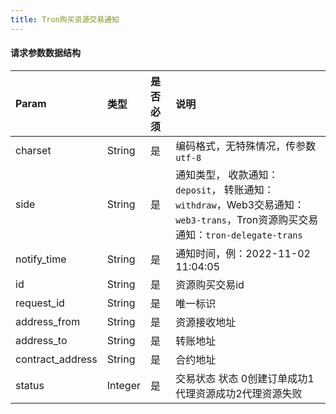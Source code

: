 ```yaml
---
title: Tron购买资源交易通知
---
```


#### 请求参数数据结构

| Param            | 类型   | 是否必须 | 说明                                                         |
| :--------------- | :----- | :------- | :----------------------------------------------------------- |
| charset            | String | 是       | 编码格式，无特殊情况，传参数`utf-8`                          |
| side               | String | 是       | 通知类型， 收款通知：`deposit`， 转账通知： `withdraw`，Web3交易通知：`web3-trans`，Tron资源购买交易通知：`tron-delegate-trans`  |
| notify_time        | String | 是       | 通知时间，例：2022-11-02 11:04:05                            |
| id                 | String | 是       | 资源购买交易id                                                       |
| request_id         | String | 是       | 唯一标识                                                 |
| address_from       | String | 是       | 资源接收地址                                                     |
| address_to         | String | 是       | 转账地址                                                     |
| contract_address   | String | 是       | 合约地址                                                     |
| status             | Integer | 是       | 交易状态 状态 0创建订单成功1代理资源成功2代理资源失败                                                     |
